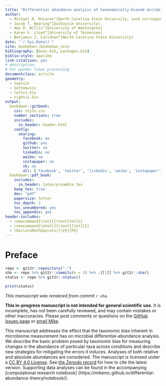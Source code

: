 ```yaml
---
title: "Differential abundance analysis of taxonomically-biased microbiome measurements"
author:
  - Michael R. McLaren^[North Carolina State University; send correspondence to m.mclaren42@gmail.com]
  - Jacob T. Nearing^[Dalhousie University]
  - Amy D. Willis^[University of Washington]
  - Karen G. Lloyd^[University of Tennessee]
  - Benjamin J. Callahan^[North Carolina State University]
date: "`r Sys.Date()`"
site: bookdown::bookdown_site
bibliography: [main.bib, packages.bib]
biblio-style: apalike
link-citations: yes
# description:
# For pandoc latex processing
documentclass: article
geometry:
  - top=1in
  - bottom=1in
  - left=1.5in
  - right=1.5in
output:
  bookdown::gitbook:
    css: style.css
    number_sections: true
    includes:
      in_header: header.html
    config:
      sharing:
        facebook: no
        github: yes
        twitter: no
        linkedin: no
        weibo: no
        instapaper: no
        vk: no
        all: ['facebook', 'twitter', 'linkedin', 'weibo', 'instapaper']
  bookdown::pdf_book:
    includes:
      in_header: latex/preamble.tex
    keep_tex: true
    dev: "pdf"
    papersize: letter
    toc_depth: 2
    toc_unnumbered: yes
    toc_appendix: yes
header-includes:
  - \newcommand{\tot}{{\text{tot}}}
  - \newcommand{\mtot}{{\text{[tot]}}}
  - \DeclareMathOperator{\FE}{FE}
---
```


# Preface {-}

```r
repo <- git2r::repository(".")
sha <- repo %>% git2r::commits(n = 1) %>% .[[1]] %>% git2r::sha()
status <- repo %>% git2r::status()
```

```r
print(status)
```

_This manuscript was rendered from commit `r sha`._

::: {#preface-warning .rmdnote}

**This in-progress manuscript is not intended for general scientific use.**
It is incomplete, has not been carefully reviewed, and may contain mistakes or other inaccuracies.
Please post comments or questions on the [GitHub Issues page](https://github.com/mikemc/differential-abundance-theory/issues) or [email Mike](m.mclaren42@gmail.com).

:::

This manuscript addresses the effect that the taxonomic bias inherent in microbiome measurement has on microbial differential-abundance analysis.
We describe the basic problem posed by taxonomic bias for measuring changes in the abundance of particular taxa across conditions and describe new strategies for mitigating the errors it induces.
Analyses of both relative and absolute abundances are considered.
The manuscript is licensed under a [CC BY 4.0 License](https://creativecommons.org/licenses/by/4.0/).
See [the Zenodo record](https://doi.org/10.5281/zenodo.4552717) for how to cite the latest version.
Supporting data analyses can be found in the accompanying [computational research notebook] (https://mikemc.github.io/differential-abundance-theory/notebook/).

